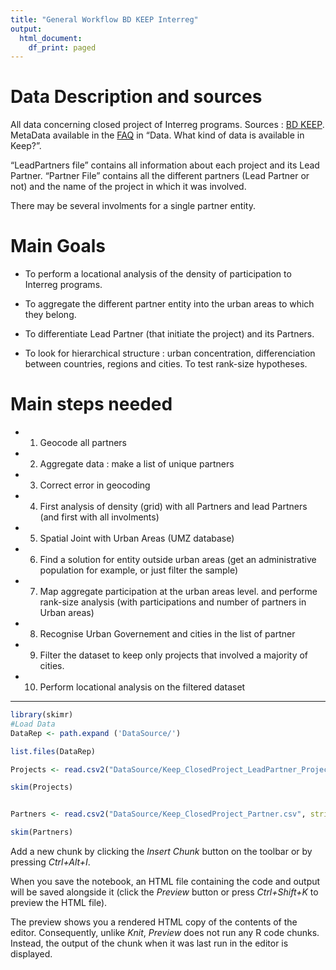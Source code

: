 ```yaml
---
title: "General Workflow BD KEEP Interreg"
output:
  html_document:
    df_print: paged
---
```

# Data Description and sources

 All data concerning closed project of Interreg programs. Sources : [BD KEEP](https://www.keep.eu/). MetaData available in the [FAQ](https://www.keep.eu/faqs#) in "Data. What kind of data is available in Keep? ".
 
 
"LeadPartners file" contains all information about each project and its Lead Partner.
"Partner File" contains all the different partners (Lead Partner or not) and the name of the project in which it was involved. 

There may be several involments for a single partner entity.


# Main Goals

- To perform a locational analysis of the density of participation to Interreg programs.

- To aggregate the different partner entity into the urban areas to which they belong.

- To differentiate Lead Partner (that initiate the project) and its Partners.

- To look for hierarchical structure : urban concentration, differenciation between countries, regions and cities. To test rank-size hypotheses.


# Main steps needed

- (1) Geocode all partners 
- (2) Aggregate data : make a list of unique partners
- (3) Correct error in geocoding
- (4) First analysis of density (grid) with all Partners and lead Partners (and first with all involments)
- (5) Spatial Joint with Urban Areas (UMZ database)
- (6) Find a solution for entity outside urban areas (get an administrative population for example, or just filter the sample)
- (7) Map aggregate participation at the urban areas level. and performe rank-size analysis (with participations and number of partners in Urban areas)
- (8) Recognise Urban Governement and cities in the list of partner
- (9) Filter the dataset to keep only projects that involved a majority of cities.
- (10) Perform locational analysis on the filtered dataset

---

```r

library(skimr)
#Load Data
DataRep <- path.expand ('DataSource/')

list.files(DataRep)

Projects <- read.csv2("DataSource/Keep_ClosedProject_LeadPartner_Project.csv", stringsAsFactors = F, fileEncoding = "UTF-8")

skim(Projects)


Partners <- read.csv2("DataSource/Keep_ClosedProject_Partner.csv", stringsAsFactors = F, fileEncoding = "UTF-8")

skim(Partners)
```

Add a new chunk by clicking the *Insert Chunk* button on the toolbar or by pressing *Ctrl+Alt+I*.

When you save the notebook, an HTML file containing the code and output will be saved alongside it (click the *Preview* button or press *Ctrl+Shift+K* to preview the HTML file).

The preview shows you a rendered HTML copy of the contents of the editor. Consequently, unlike *Knit*, *Preview* does not run any R code chunks. Instead, the output of the chunk when it was last run in the editor is displayed.
